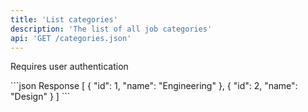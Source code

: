 ```yaml
---
title: 'List categories'
description: 'The list of all job categories'
api: 'GET /categories.json'
---
```


<Note>Requires user authentication</Note>

<ResponseExample>
```json Response
[
  {
    "id": 1,
    "name": "Engineering"
  },
  {
    "id": 2,
    "name": "Design"
  }
]
```
</ResponseExample>
